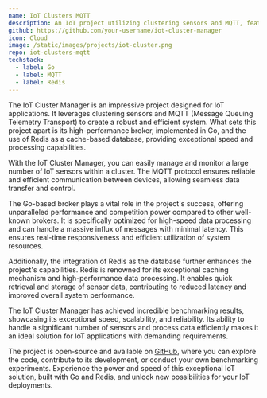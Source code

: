 ```yaml
---
name: IoT Clusters MQTT
description: An IoT project utilizing clustering sensors and MQTT, featuring a high-performance broker built with Go and Redis as a cache-based database, delivering incredible benchmarking results.
github: https://github.com/your-username/iot-cluster-manager
icon: Cloud
image: /static/images/projects/iot-cluster.png
repo: iot-clusters-mqtt
techstack:
  - label: Go
  - label: MQTT
  - label: Redis
---
```


The IoT Cluster Manager is an impressive project designed for IoT applications. It leverages clustering sensors and MQTT (Message Queuing Telemetry Transport) to create a robust and efficient system. What sets this project apart is its high-performance broker, implemented in Go, and the use of Redis as a cache-based database, providing exceptional speed and processing capabilities.

With the IoT Cluster Manager, you can easily manage and monitor a large number of IoT sensors within a cluster. The MQTT protocol ensures reliable and efficient communication between devices, allowing seamless data transfer and control.

The Go-based broker plays a vital role in the project's success, offering unparalleled performance and competition power compared to other well-known brokers. It is specifically optimized for high-speed data processing and can handle a massive influx of messages with minimal latency. This ensures real-time responsiveness and efficient utilization of system resources.

Additionally, the integration of Redis as the database further enhances the project's capabilities. Redis is renowned for its exceptional caching mechanism and high-performance data processing. It enables quick retrieval and storage of sensor data, contributing to reduced latency and improved overall system performance.

The IoT Cluster Manager has achieved incredible benchmarking results, showcasing its exceptional speed, scalability, and reliability. Its ability to handle a significant number of sensors and process data efficiently makes it an ideal solution for IoT applications with demanding requirements.

The project is open-source and available on [GitHub](https://github.com/your-username/iot-cluster-manager), where you can explore the code, contribute to its development, or conduct your own benchmarking experiments. Experience the power and speed of this exceptional IoT solution, built with Go and Redis, and unlock new possibilities for your IoT deployments.
